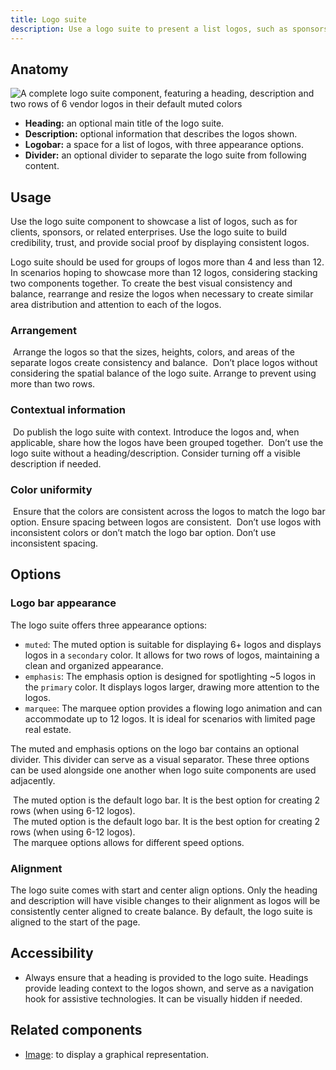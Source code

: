 ```yaml
---
title: Logo suite
description: Use a logo suite to present a list logos, such as sponsors or vendors.
---
```



## Anatomy

![A complete logo suite component, featuring a heading, description and two rows of 6 vendor logos in their default muted colors](https://github.com/primer/brand/assets/13340707/b541ba09-2e99-45be-bcb3-a95a1387c9ed)

- **Heading:** an optional main title of the logo suite.
- **Description:** optional information that describes the logos shown.
- **Logobar:** a space for a list of logos, with three appearance options.
- **Divider:** an optional divider to separate the logo suite from following content.

## Usage

Use the logo suite component to showcase a list of logos, such as for clients, sponsors, or related enterprises. Use the logo suite to build credibility, trust, and provide social proof by displaying consistent logos.

Logo suite should be used for groups of logos more than 4 and less than 12. In scenarios hoping to showcase more than 12 logos, considering stacking two components together. To create the best visual consistency and balance, rearrange and resize the logos when necessary to create similar area distribution and attention to each of the logos.

### Arrangement

<DoDontContainer stacked>
  <Do>
    <img
      src="https://github.com/primer/brand/assets/131988618/da2bd3f3-c7d8-4880-b30d-c05dd4897ba6"
      alt=""
    />
    <Caption>
      Arrange the logos so that the sizes, heights, colors, and areas of the
      separate logos create consistency and balance.
    </Caption>
  </Do>
  <Dont>
    <img
      src="https://github.com/primer/brand/assets/13340707/327b2db7-d337-4788-b0f3-e8c5f80c7af7"
      alt=""
    />
    <Caption>
      Don’t place logos without considering the spatial balance of the logo
      suite. Arrange to prevent using more than two rows.
    </Caption>
  </Dont>
</DoDontContainer>

### Contextual information

<DoDontContainer stacked>
  <Do>
    <img
      src="https://github.com/primer/brand/assets/13340707/4c958008-73bb-4739-81fb-adbbc4541cff"
      alt=""
    />
    <Caption>
      Do publish the logo suite with context. Introduce the logos and, when
      applicable, share how the logos have been grouped together.
    </Caption>
  </Do>
  <Dont>
    <img
      src="https://github.com/primer/brand/assets/13340707/7099512c-c0ae-4187-ae4e-7214790d5e18"
      alt=""
    />
    <Caption>
      Don’t use the logo suite without a heading/description. Consider turning
      off a visible description if needed.
    </Caption>
  </Dont>
</DoDontContainer>

### Color uniformity

<DoDontContainer stacked>
  <Do>
    <img
      src="https://github.com/primer/brand/assets/13340707/3245bcd5-4304-4d84-872e-6d30b30427d6"
      alt=""
    />
    <Caption>
      Ensure that the colors are consistent across the logos to match the logo
      bar option. Ensure spacing between logos are consistent.
    </Caption>
  </Do>
  <Dont>
    <img
      src="https://github.com/primer/brand/assets/13340707/a81f3423-b708-45c8-affc-d3d45a4b7cd8"
      alt=""
    />
    <Caption>
      Don’t use logos with inconsistent colors or don’t match the logo bar
      option. Don’t use inconsistent spacing.
    </Caption>
  </Dont>
</DoDontContainer>

## Options

### Logo bar appearance

The logo suite offers three appearance options:

- `muted`: The muted option is suitable for displaying 6+ logos and displays logos in a `secondary` color. It allows for two rows of logos, maintaining a clean and organized appearance.
- `emphasis`: The emphasis option is designed for spotlighting ~5 logos in the `primary` color. It displays logos larger, drawing more attention to the logos.
- `marquee`: The marquee option provides a flowing logo animation and can accommodate up to 12 logos. It is ideal for scenarios with limited page real estate.

The muted and emphasis options on the logo bar contains an optional divider. This divider can serve as a visual separator. These three options can be used alongside one another when logo suite components are used adjacently.

<div>
  <img
    src="https://github.com/primer/brand/assets/13340707/5ad51788-25a4-401a-91b0-02ec7407aa31"
    alt=""
  />
  <Caption>
    The muted option is the default logo bar. It is the best option for creating
    2 rows (when using 6-12 logos).
  </Caption>
</div>

<div>
  <img
    src="https://github.com/primer/brand/assets/13340707/6f239722-cb7b-4976-8782-09afbb1879b7"
    alt=""
  />
  <Caption>
    The muted option is the default logo bar. It is the best option for creating
    2 rows (when using 6-12 logos).
  </Caption>
</div>

<div>
  <img
    src="https://github.com/primer/brand/assets/13340707/d2dd578c-fce8-4999-ae07-066a616653ac"
    alt=""
  />
  <Caption>The marquee options allows for different speed options.</Caption>
</div>

### Alignment

The logo suite comes with start and center align options. Only the heading and description will have visible changes to their alignment as logos will be consistently center aligned to create balance. By default, the logo suite is aligned to the start of the page.

## Accessibility

- Always ensure that a heading is provided to the logo suite. Headings provide leading context to the logos shown, and serve as a navigation hook for assistive technologies. It can be visually hidden if needed.

## Related components

- [Image](/components/Image): to display a graphical representation.

